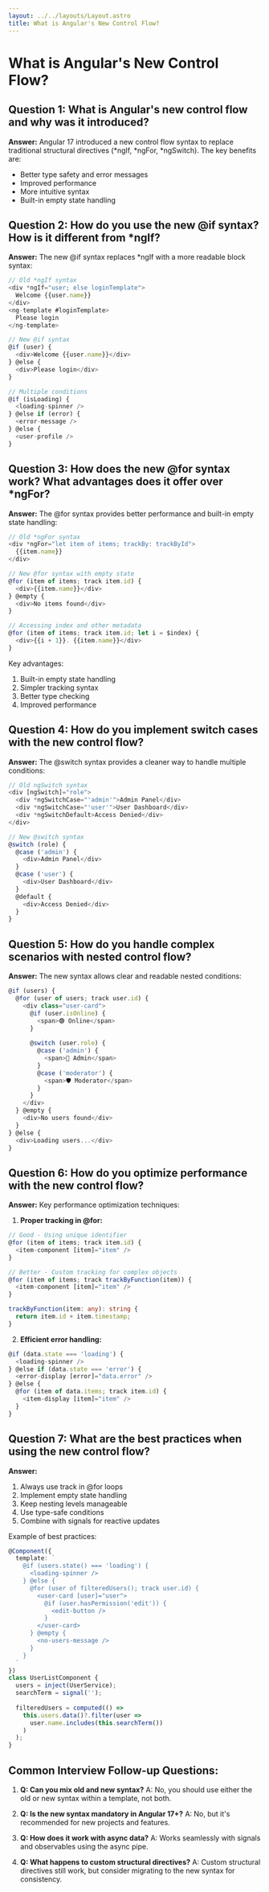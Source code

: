 ```yaml
---
layout: ../../layouts/Layout.astro
title: What is Angular's New Control Flow?
---
```


# What is Angular's New Control Flow?

## Question 1: What is Angular's new control flow and why was it introduced?

**Answer:**
Angular 17 introduced a new control flow syntax to replace traditional structural directives (*ngIf, *ngFor, *ngSwitch). The key benefits are:
- Better type safety and error messages
- Improved performance
- More intuitive syntax
- Built-in empty state handling

## Question 2: How do you use the new @if syntax? How is it different from *ngIf?

**Answer:**
The new @if syntax replaces *ngIf with a more readable block syntax:

```typescript
// Old *ngIf syntax
<div *ngIf="user; else loginTemplate">
  Welcome {{user.name}}
</div>
<ng-template #loginTemplate>
  Please login
</ng-template>

// New @if syntax
@if (user) {
  <div>Welcome {{user.name}}</div>
} @else {
  <div>Please login</div>
}

// Multiple conditions
@if (isLoading) {
  <loading-spinner />
} @else if (error) {
  <error-message />
} @else {
  <user-profile />
}
```

## Question 3: How does the new @for syntax work? What advantages does it offer over *ngFor?

**Answer:**
The @for syntax provides better performance and built-in empty state handling:

```typescript
// Old *ngFor syntax
<div *ngFor="let item of items; trackBy: trackById">
  {{item.name}}
</div>

// New @for syntax with empty state
@for (item of items; track item.id) {
  <div>{{item.name}}</div>
} @empty {
  <div>No items found</div>
}

// Accessing index and other metadata
@for (item of items; track item.id; let i = $index) {
  <div>{{i + 1}}. {{item.name}}</div>
}
```

Key advantages:
1. Built-in empty state handling
2. Simpler tracking syntax
3. Better type checking
4. Improved performance

## Question 4: How do you implement switch cases with the new control flow?

**Answer:**
The @switch syntax provides a cleaner way to handle multiple conditions:

```typescript
// Old ngSwitch syntax
<div [ngSwitch]="role">
  <div *ngSwitchCase="'admin'">Admin Panel</div>
  <div *ngSwitchCase="'user'">User Dashboard</div>
  <div *ngSwitchDefault>Access Denied</div>
</div>

// New @switch syntax
@switch (role) {
  @case ('admin') {
    <div>Admin Panel</div>
  }
  @case ('user') {
    <div>User Dashboard</div>
  }
  @default {
    <div>Access Denied</div>
  }
}
```

## Question 5: How do you handle complex scenarios with nested control flow?

**Answer:**
The new syntax allows clear and readable nested conditions:

```typescript
@if (users) {
  @for (user of users; track user.id) {
    <div class="user-card">
      @if (user.isOnline) {
        <span>🟢 Online</span>
      }
      
      @switch (user.role) {
        @case ('admin') {
          <span>👑 Admin</span>
        }
        @case ('moderator') {
          <span>🛡️ Moderator</span>
        }
      }
    </div>
  } @empty {
    <div>No users found</div>
  }
} @else {
  <div>Loading users...</div>
}
```

## Question 6: How do you optimize performance with the new control flow?

**Answer:**
Key performance optimization techniques:

1. **Proper tracking in @for:**
```typescript
// Good - Using unique identifier
@for (item of items; track item.id) {
  <item-component [item]="item" />
}

// Better - Custom tracking for complex objects
@for (item of items; track trackByFunction(item)) {
  <item-component [item]="item" />
}

trackByFunction(item: any): string {
  return item.id + item.timestamp;
}
```

2. **Efficient error handling:**
```typescript
@if (data.state === 'loading') {
  <loading-spinner />
} @else if (data.state === 'error') {
  <error-display [error]="data.error" />
} @else {
  @for (item of data.items; track item.id) {
    <item-display [item]="item" />
  }
}
```

## Question 7: What are the best practices when using the new control flow?

**Answer:**
1. Always use track in @for loops
2. Implement empty state handling
3. Keep nesting levels manageable
4. Use type-safe conditions
5. Combine with signals for reactive updates

Example of best practices:
```typescript
@Component({
  template: `
    @if (users.state() === 'loading') {
      <loading-spinner />
    } @else {
      @for (user of filteredUsers(); track user.id) {
        <user-card [user]="user">
          @if (user.hasPermission('edit')) {
            <edit-button />
          }
        </user-card>
      } @empty {
        <no-users-message />
      }
    }
  `
})
class UserListComponent {
  users = inject(UserService);
  searchTerm = signal('');
  
  filteredUsers = computed(() => 
    this.users.data()?.filter(user => 
      user.name.includes(this.searchTerm())
    )
  );
}
```

## Common Interview Follow-up Questions:

1. **Q: Can you mix old and new syntax?**
   A: No, you should use either the old or new syntax within a template, not both.

2. **Q: Is the new syntax mandatory in Angular 17+?**
   A: No, but it's recommended for new projects and features.

3. **Q: How does it work with async data?**
   A: Works seamlessly with signals and observables using the async pipe.

4. **Q: What happens to custom structural directives?**
   A: Custom structural directives still work, but consider migrating to the new syntax for consistency.

